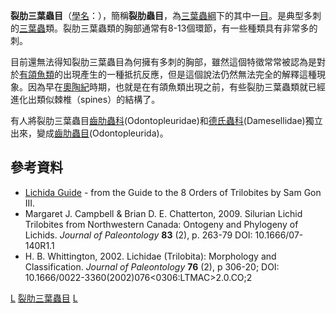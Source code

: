 {{Automatic taxobox
| taxon = Lichida
| authority = [[Joseph_Curtis_Moore|Moore]], 1959
| status = 化石
| fossil_range = {{Fossilrange|497|376|晚[[寒武纪|寒武纪]] 至 [[泥盆紀|泥盆紀]]}}
| image = Terataspis_grandis_e.JPG
| image_caption = ''Terataspis grandis''
| subdivision_ranks = [[科|科]]
| subdivision = 
*科 Lichidae
*科 Lichakephalidae
}}

'''裂肋三葉蟲目'''（[[學名|學名]]：{{lang|la|'''Lichida'''}}），簡稱'''裂肋蟲目'''，為[[三葉蟲綱|三葉蟲綱]]下的其中一[[目_(生物)|目]]。是典型多刺的[[三葉蟲|三葉蟲]]類。裂肋三葉蟲類的胸部通常有8-13個環節，有一些種類具有非常多的刺。

目前還無法得知裂肋三葉蟲目為何擁有多刺的胸部，雖然這個特徵常常被認為是對於[[有頜魚類|有頜魚類]]的出現產生的一種抵抗反應，但是這個說法仍然無法完全的解釋這種現象。因為早在[[奧陶紀|奧陶紀]]時期，也就是在有頜魚類出現之前，有些裂肋三葉蟲類就已經進化出類似棘椎（spines）的結構了。

有人將裂肋三葉蟲目[[齒肋蟲科|齒肋蟲科]](Odontopleuridae)和[[德氏蟲科|德氏蟲科]](Damesellidae)獨立出來，變成[[齒肋蟲目|齒肋蟲目]](Odontopleurida)。

==參考資料==
* [http://www.trilobites.info/lichidaguide.htm Lichida Guide]{{Wayback|url=http://www.trilobites.info/lichidaguide.htm |date=20090410081227 }} - from the Guide to the 8 Orders of Trilobites by Sam Gon III.
* Margaret J. Campbell & Brian D. E. Chatterton, 2009. Silurian Lichid Trilobites from Northwestern Canada: Ontogeny and Phylogeny of Lichids. ''Journal of Paleontology'' '''83''' (2), p. 263-79 DOI: 10.1666/07-140R1.1
* H. B. Whittington, 2002. Lichidae (Trilobita): Morphology and Classification. ''Journal of Paleontology'' '''76''' (2), p 306-20; DOI: 10.1666/0022-3360(2002)076<0306:LTMAC>2.0.CO;2

{{taxonbar}}

[[Category:三葉蟲綱|L]]
[[Category:裂肋三葉蟲目|]]
[[Category:1959年描述的分类群|L]]